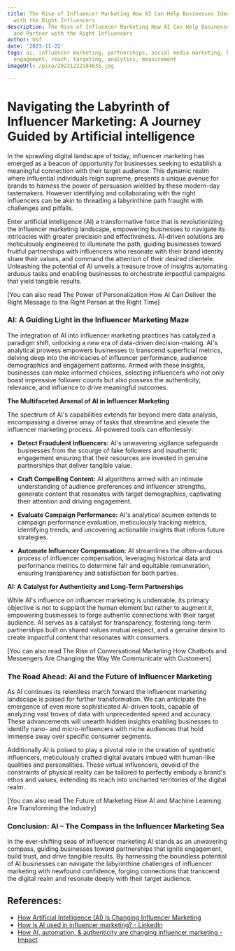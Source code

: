 ```yaml
---
title: The Rise of Influencer Marketing How AI Can Help Businesses Identify and Partner
  with the Right Influencers
description: The Rise of Influencer Marketing How AI Can Help Businesses Identify
  and Partner with the Right Influencers
author: Usf
date: '2023-11-22'
tags: ai, influencer marketing, partnerships, social media marketing, brand awareness,
  engagement, reach, targeting, analytics, measurement
imageUrl: /pixa/20231222184635.jpg

---
```

# Navigating the  Labyrinth of Influencer Marketing: A Journey Guided by Artificial intelligence

In the sprawling digital landscape of today, influencer  marketing has emerged as a beacon  of opportunity for businesses  seeking to establish a  meaningful connection with their target audience. This dynamic realm where influential individuals reign supreme,  presents a unique avenue for brands to harness the power of persuasion wielded  by these  modern-day  tastemakers. However identifying and collaborating with the right influencers can be akin to threading a labyrinthine path fraught with challenges and pitfalls.

Enter artificial intelligence  (AI) a transformative force that is revolutionizing the influencer marketing landscape,  empowering businesses to navigate its intricacies with greater precision and effectiveness. AI-driven solutions are meticulously engineered to illuminate the path, guiding businesses toward  fruitful partnerships with influencers who resonate with their brand identity share their values, and command the attention of their desired clientele. Unleashing the potential of AI unveils a treasure  trove of insights automating arduous tasks and enabling businesses to orchestrate  impactful campaigns that yield tangible results.

[You can also read The Power of Personalization How AI Can Deliver the Right Message to  the Right Person at the  Right Time]


### AI: A Guiding Light in the Influencer Marketing Maze

The integration  of AI into influencer marketing practices has catalyzed a paradigm shift,  unlocking a new era of data-driven decision-making. AI's analytical prowess empowers businesses to transcend superficial metrics, delving deep into the intricacies of influencer performance, audience demographics and engagement patterns. Armed with these insights, businesses can make informed  choices, selecting influencers who not only boast impressive follower  counts but also possess the authenticity, relevance,  and influence to drive meaningful outcomes.

**The Multifaceted Arsenal of AI in Influencer Marketing**

The spectrum of AI's capabilities extends  far beyond mere data analysis, encompassing a diverse  array of tasks that streamline and elevate the influencer marketing process. AI-powered tools can effortlessly:

* **Detect Fraudulent Influencers:** AI's unwavering vigilance safeguards  businesses from the  scourge of fake followers and inauthentic engagement ensuring that their resources are invested  in genuine partnerships that deliver tangible value.

* **Craft Compelling  Content:** AI algorithms armed with an intimate  understanding of audience preferences and influencer  strengths, generate content that resonates  with target demographics, captivating their attention and driving engagement.

* **Evaluate Campaign Performance:** AI's analytical acumen extends to campaign performance evaluation, meticulously tracking metrics, identifying trends, and uncovering actionable insights that  inform future strategies.

* **Automate Influencer Compensation:** AI streamlines the  often-arduous process of influencer compensation, leveraging historical data and performance  metrics to determine fair and equitable remuneration, ensuring transparency and satisfaction  for both parties.

**AI: A Catalyst for Authenticity and Long-Term Partnerships**

While  AI's influence on influencer marketing is undeniable, its primary objective is not  to supplant the human element but rather to augment it, empowering businesses to forge authentic connections with their target audience. AI serves as a catalyst for transparency,  fostering long-term partnerships built on shared values mutual respect, and a genuine desire to create impactful content that resonates with consumers.

[You can also  read The Rise of Conversational Marketing  How Chatbots and Messengers Are Changing  the  Way We Communicate with Customers]


### The Road Ahead:  AI and the Future of Influencer Marketing

As AI continues its relentless march forward the influencer marketing landscape is poised for further transformation. We can anticipate the  emergence of even  more sophisticated AI-driven tools, capable of analyzing  vast  troves of data with unprecedented  speed and accuracy. These advancements will unearth  hidden insights enabling businesses to identify nano- and  micro-influencers with niche audiences that  hold immense sway over specific  consumer segments.

Additionally AI is poised to play  a  pivotal role in the creation of synthetic influencers, meticulously  crafted digital avatars imbued with human-like qualities and personalities. These virtual influencers, devoid of the constraints of physical reality can be  tailored to  perfectly embody a brand's ethos and values, extending its reach into uncharted territories of the digital realm.

[You  can  also read The Future  of  Marketing How AI and Machine Learning  Are Transforming the Industry]


### Conclusion: AI – The Compass in the Influencer Marketing Sea

In  the ever-shifting seas of influencer marketing AI stands as an  unwavering  compass, guiding businesses  toward partnerships that ignite  engagement, build trust, and  drive  tangible  results. By harnessing  the boundless potential of AI businesses can  navigate the labyrinthine challenges of influencer marketing with newfound confidence, forging connections that transcend the digital realm and resonate deeply with their target audience.

## References:
- [How Artificial Intelligence (AI) Is Changing Influencer Marketing](https://influencermarketinghub.com/ai-influencer-marketing/)
- [How is AI used in influencer marketing? - LinkedIn](https://www.linkedin.com/pulse/how-ai-used-influencer-marketing-skytrustofficial)
- [How AI, automation, & authenticity are changing influencer marketing - Impact](https://impact.com/influencer/how-ai-automation-and-authenticity-are-changing-influencer-marketing/)
